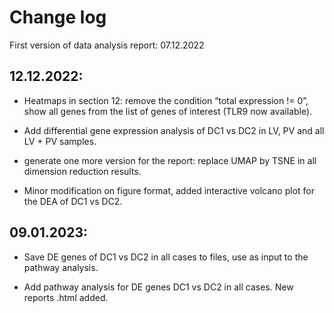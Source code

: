 # Change log

First version of data analysis report: 07.12.2022

## 12.12.2022: 

-  Heatmaps in section 12: remove the condition "total expression != 0", show all genes from the list of genes of interest (TLR9 now available).

-  Add differential gene expression analysis of DC1 vs DC2 in LV, PV and all LV + PV samples.

-  generate one more version for the report: replace UMAP by TSNE in all dimension reduction results.

-  Minor modification on figure format, added interactive volcano plot for the DEA of DC1 vs DC2. 


## 09.01.2023:

- Save DE genes of DC1 vs DC2 in all cases to files, use as input to the pathway analysis. 

- Add pathway analysis for DE genes DC1 vs DC2 in all cases. New reports .html added. 